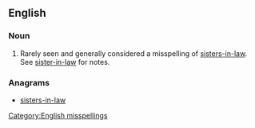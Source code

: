 ==English==

===Noun===
{{head|en|noun}}

# Rarely seen and generally considered a misspelling of [[sisters-in-law]].  See [[sister-in-law]] for notes.

===Anagrams===
* [[sisters-in-law#English|sisters-in-law]]

[[Category:English misspellings]]
